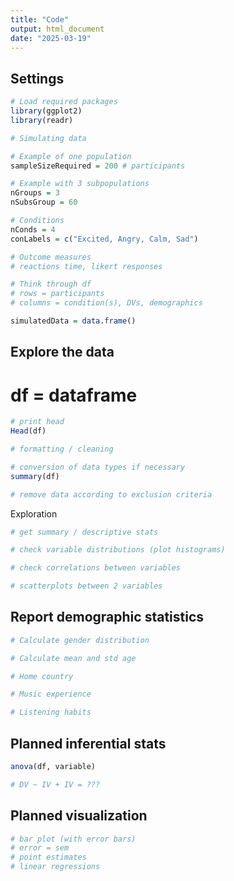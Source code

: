 ```yaml
---
title: "Code"
output: html_document
date: "2025-03-19"
---
```

## Settings
```r
# Load required packages
library(ggplot2)
library(readr)

# Simulating data

# Example of one population
sampleSizeRequired = 200 # participants

# Example with 3 subpopulations
nGroups = 3
nSubsGroup = 60

# Conditions
nConds = 4
conLabels = c("Excited, Angry, Calm, Sad")

# Outcome measures
# reactions time, likert responses

# Think through df
# rows = participants
# columns = condition(s), DVs, demographics

simulatedData = data.frame()

```

## Explore the data
# df = dataframe
```r
# print head
Head(df)

# formatting / cleaning

# conversion of data types if necessary
summary(df)

# remove data according to exclusion criteria


```

Exploration
```r
# get summary / descriptive stats

# check variable distributions (plot histograms)

# check correlations between variables

# scatterplots between 2 variables
```

## Report demographic statistics
```r
# Calculate gender distribution

# Calculate mean and std age

# Home country

# Music experience

# Listening habits
```

## Planned inferential stats
```r
anova(df, variable)

# DV ~ IV + IV = ???
```

## Planned visualization
```r

# bar plot (with error bars)
# error = sem
# point estimates
# linear regressions
```